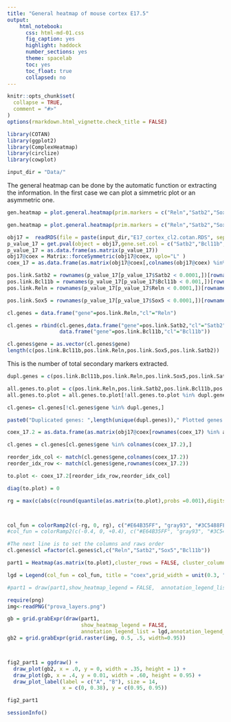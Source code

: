 ```yaml
---
title: "General heatmap of mouse cortex E17.5"
output:
    html_notebook:
      css: html-md-01.css
      fig_caption: yes
      highlight: haddock
      number_sections: yes
      theme: spacelab
      toc: yes
      toc_float: true
      collapsed: no
---
```


```r
knitr::opts_chunk$set(
  collapse = TRUE,
  comment = "#>"
)
options(rmarkdown.html_vignette.check_title = FALSE)
```

```r
library(COTAN)
library(ggplot2)
library(ComplexHeatmap)
library(circlize)
library(cowplot)

```

```r
input_dir = "Data/"

```

The general heatmap can be done by the automatic function or extracting the information. In the first case we can plot a simmetric plot or an asymmetric one.

```r
gen.heatmap = plot.general.heatmap(prim.markers = c("Reln","Satb2","Sox5","Bcl11b"),dir = input_dir,condition = "E17_cortex_cl2",p_value = 0.001,symmetric = T)
```

```r
gen.heatmap = plot.general.heatmap(prim.markers = c("Reln","Satb2","Sox5","Bcl11b"),markers.list =c("Grm3","Abracl","Tox") ,dir = input_dir,condition = "E17_cortex_cl2",p_value = 0.001,symmetric = F)
```


```r
obj17 =  readRDS(file = paste(input_dir,"E17_cortex_cl2.cotan.RDS", sep = ""))
p_value_17 = get.pval(object = obj17,gene.set.col = c("Satb2","Bcl11b","Sox5","Reln"))
p_value_17 = as.data.frame(as.matrix(p_value_17))
obj17@coex = Matrix::forceSymmetric(obj17@coex, uplo="L" )
coex_17 = as.data.frame(as.matrix(obj17@coex[,colnames(obj17@coex) %in% c("Satb2","Bcl11b","Sox5","Reln")]))
```


```r
pos.link.Satb2 = rownames(p_value_17[p_value_17$Satb2 < 0.0001,])[rownames(p_value_17[p_value_17$Satb2 < 0.0001,]) %in% rownames(coex_17[coex_17$Satb2 > 0,])] 
pos.link.Bcl11b = rownames(p_value_17[p_value_17$Bcl11b < 0.001,])[rownames(p_value_17[p_value_17$Bcl11b < 0.001,]) %in% rownames(coex_17[coex_17$Bcl11b > 0,])] 
pos.link.Reln = rownames(p_value_17[p_value_17$Reln < 0.0001,])[rownames(p_value_17[p_value_17$Reln < 0.0001,]) %in% rownames(coex_17[coex_17$Reln > 0,])]

pos.link.Sox5 = rownames(p_value_17[p_value_17$Sox5 < 0.0001,])[rownames(p_value_17[p_value_17$Sox5 < 0.0001,]) %in% rownames(coex_17[coex_17$Sox5 > 0,])] 

cl.genes = data.frame("gene"=pos.link.Reln,"cl"="Reln")

cl.genes = rbind(cl.genes,data.frame("gene"=pos.link.Satb2,"cl"="Satb2"),data.frame("gene"=pos.link.Sox5,"cl"="Sox5"),
                 data.frame("gene"=pos.link.Bcl11b,"cl"="Bcl11b"))

cl.genes$gene = as.vector(cl.genes$gene)
length(c(pos.link.Bcl11b,pos.link.Reln,pos.link.Sox5,pos.link.Satb2))
```

This is the number of total secondary markers extracted.

```r
dupl.genes = c(pos.link.Bcl11b,pos.link.Reln,pos.link.Sox5,pos.link.Satb2)[duplicated(c(pos.link.Bcl11b,pos.link.Reln,pos.link.Sox5,pos.link.Satb2))]

all.genes.to.plot = c(pos.link.Reln,pos.link.Satb2,pos.link.Bcl11b,pos.link.Sox5)
all.genes.to.plot = all.genes.to.plot[!all.genes.to.plot %in% dupl.genes]

cl.genes= cl.genes[!cl.genes$gene %in% dupl.genes,]

paste0("Duplicated genes: ",length(unique(dupl.genes))," Plotted genes: ",length(all.genes.to.plot))
```
 

```r
coex_17.2 = as.data.frame(as.matrix(obj17@coex[rownames(coex_17) %in% all.genes.to.plot,colnames(obj17@coex) %in% all.genes.to.plot]))

cl.genes = cl.genes[cl.genes$gene %in% colnames(coex_17.2),]

reorder_idx_col <- match(cl.genes$gene,colnames(coex_17.2))
reorder_idx_row <- match(cl.genes$gene,rownames(coex_17.2))

to.plot <- coex_17.2[reorder_idx_row,reorder_idx_col]

diag(to.plot) = 0

rg = max(c(abs(c(round(quantile(as.matrix(to.plot),probs =0.001),digits = 1))), 0, round(quantile(as.matrix(to.plot),probs =0.999),digits = 1)))



col_fun = colorRamp2(c(-rg, 0, rg), c("#E64B35FF", "gray93", "#3C5488FF"))
#col_fun = colorRamp2(c(-0.4, 0, +0.4), c("#E64B35FF", "gray93", "#3C5488FF"))

#The next line is to set the columns and raws order
cl.genes$cl =factor(cl.genes$cl,c("Reln","Satb2","Sox5","Bcl11b"))

part1 = Heatmap(as.matrix(to.plot),cluster_rows = FALSE, cluster_columns = F ,row_split = cl.genes$cl, column_split = cl.genes$cl ,col = col_fun, show_row_names = FALSE, show_column_names = F, column_title_gp = gpar(fill = "#8491B44C", font = 3, col= "#3C5488FF"),row_title_gp = gpar(fill = "#8491B44C",font = 3, col= "#3C5488FF"))#, heatmap_legend_param = list(title = "coex" )

lgd = Legend(col_fun = col_fun, title = "coex",grid_width = unit(0.3, "cm"),direction = "horizontal", title_position = "topcenter",title_gp = gpar(fontsize = 10, fontface = "bold",col="#3C5488FF"),labels_gp = gpar(col = "#3C5488FF", font = 3) )

#part1 = draw(part1,show_heatmap_legend = FALSE,  annotation_legend_list = lgd,annotation_legend_side = "bottom") #ht_gap = unit(7, "mm"), row_km = 2,

require(png)
img<-readPNG("prova_layers.png")

gb = grid.grabExpr(draw(part1,
                        show_heatmap_legend = FALSE,  
                        annotation_legend_list = lgd,annotation_legend_side = "bottom"))
gb2 = grid.grabExpr(grid.raster(img, 0.5, .5, width=0.95))



fig2_part1 = ggdraw() +
  draw_plot(gb2, x = .0, y = 0, width = .35, height = 1) +
  draw_plot(gb, x = .4, y = 0.01, width = .60, height = 0.95) +
  draw_plot_label(label = c("A", "B"), size = 14,
                  x = c(0, 0.38), y = c(0.95, 0.95)) 

fig2_part1
```
```r
sessionInfo()
```